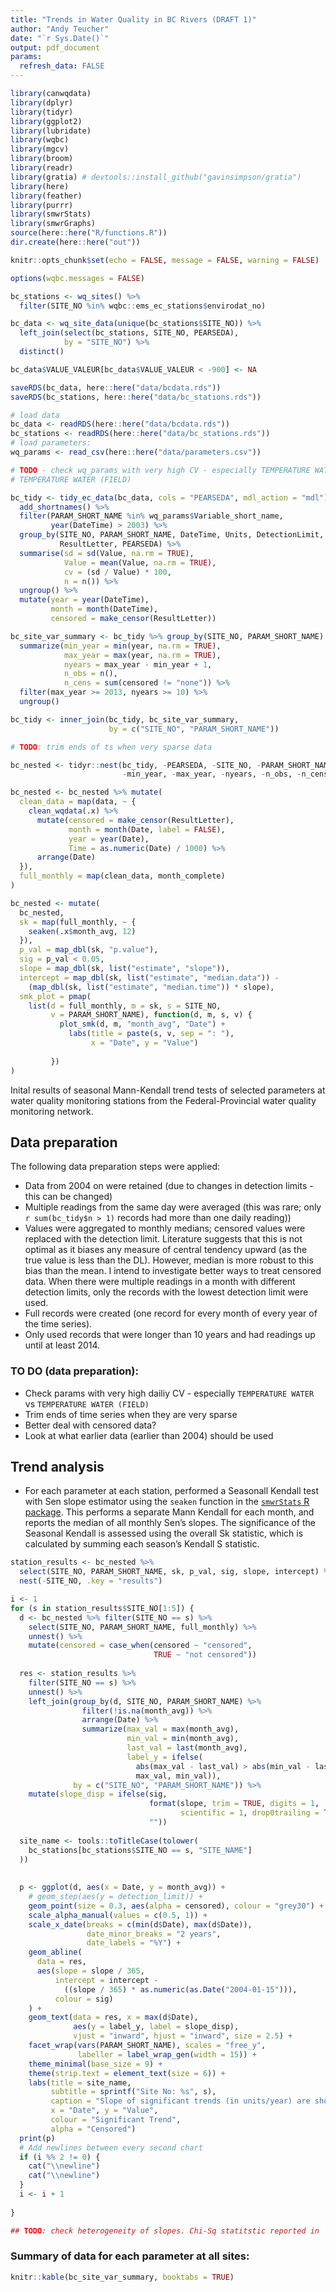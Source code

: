 ```yaml
---
title: "Trends in Water Quality in BC Rivers (DRAFT 1)"
author: "Andy Teucher"
date: "`r Sys.Date()`"
output: pdf_document
params: 
  refresh_data: FALSE
---
```


```r
library(canwqdata)
library(dplyr)
library(tidyr)
library(ggplot2)
library(lubridate)
library(wqbc)
library(mgcv)
library(broom)
library(readr)
library(gratia) # devtools::install_github("gavinsimpson/gratia")
library(here)
library(feather)
library(purrr)
library(smwrStats)
library(smwrGraphs)
source(here::here("R/functions.R"))
dir.create(here::here("out"))

knitr::opts_chunk$set(echo = FALSE, message = FALSE, warning = FALSE)

options(wqbc.messages = FALSE)
```

```r
bc_stations <- wq_sites() %>% 
  filter(SITE_NO %in% wqbc::ems_ec_stations$envirodat_no)

bc_data <- wq_site_data(unique(bc_stations$SITE_NO)) %>% 
  left_join(select(bc_stations, SITE_NO, PEARSEDA), 
            by = "SITE_NO") %>% 
  distinct()

bc_data$VALUE_VALEUR[bc_data$VALUE_VALEUR < -900] <- NA

saveRDS(bc_data, here::here("data/bcdata.rds"))
saveRDS(bc_stations, here::here("data/bc_stations.rds"))
```


```r
# load data
bc_data <- readRDS(here::here("data/bcdata.rds"))
bc_stations <- readRDS(here::here("data/bc_stations.rds"))
# load parameters:
wq_params <- read_csv(here::here("data/parameters.csv"))

# TODO - check wq_params with very high CV - especially TEMPERATURE WATER vs 
# TEMPERATURE WATER (FIELD)

bc_tidy <- tidy_ec_data(bc_data, cols = "PEARSEDA", mdl_action = "mdl") %>% 
  add_shortnames() %>% 
  filter(PARAM_SHORT_NAME %in% wq_params$Variable_short_name, 
         year(DateTime) > 2003) %>% 
  group_by(SITE_NO, PARAM_SHORT_NAME, DateTime, Units, DetectionLimit, 
           ResultLetter, PEARSEDA) %>% 
  summarise(sd = sd(Value, na.rm = TRUE), 
            Value = mean(Value, na.rm = TRUE), 
            cv = (sd / Value) * 100,
            n = n()) %>% 
  ungroup() %>% 
  mutate(year = year(DateTime), 
         month = month(DateTime), 
         censored = make_censor(ResultLetter))

bc_site_var_summary <- bc_tidy %>% group_by(SITE_NO, PARAM_SHORT_NAME) %>% 
  summarize(min_year = min(year, na.rm = TRUE), 
            max_year = max(year, na.rm = TRUE), 
            nyears = max_year - min_year + 1,
            n_obs = n(),
            n_cens = sum(censored != "none")) %>% 
  filter(max_year >= 2013, nyears >= 10) %>% 
  ungroup()

bc_tidy <- inner_join(bc_tidy, bc_site_var_summary, 
                      by = c("SITE_NO", "PARAM_SHORT_NAME"))

# TODO: trim ends of ts when very sparse data
```


```r

bc_nested <- tidyr::nest(bc_tidy, -PEARSEDA, -SITE_NO, -PARAM_SHORT_NAME, 
                         -min_year, -max_year, -nyears, -n_obs, -n_cens)

bc_nested <- bc_nested %>% mutate(
  clean_data = map(data, ~ {
    clean_wqdata(.x) %>% 
      mutate(censored = make_censor(ResultLetter), 
             month = month(Date, label = FALSE), 
             year = year(Date), 
             Time = as.numeric(Date) / 1000) %>% 
      arrange(Date)
  }), 
  full_monthly = map(clean_data, month_complete)
)
```

```r
bc_nested <- mutate(
  bc_nested, 
  sk = map(full_monthly, ~ {
    seaken(.x$month_avg, 12)
  }), 
  p_val = map_dbl(sk, "p.value"), 
  sig = p_val < 0.05,
  slope = map_dbl(sk, list("estimate", "slope")), 
  intercept = map_dbl(sk, list("estimate", "median.data")) - 
    (map_dbl(sk, list("estimate", "median.time")) * slope), 
  smk_plot = pmap(
    list(d = full_monthly, m = sk, s = SITE_NO, 
         v = PARAM_SHORT_NAME), function(d, m, s, v) {
           plot_smk(d, m, "month_avg", "Date") + 
             labs(title = paste(s, v, sep = ": "), 
                  x = "Date", y = "Value")
           
         })
)
```

Inital results of seasonal Mann-Kendall trend tests of selected parameters at 
water quality monitoring stations from the Federal-Provincial water quality 
monitoring network.

## Data preparation

The following data preparation steps were applied:

- Data from 2004 on were retained (due to changes in detection limits - this can be changed)
- Multiple readings from the same day were averaged (this was rare; only `r sum(bc_tidy$n > 1)` records had more than one daily reading))
- Values were aggregated to monthly medians; censored values were replaced with the detection limit. Literature suggests that this is not optimal as it biases any measure of central tendency upward (as the true value is less than the DL).  However, median is more robust to this bias than the mean. I intend to investigate better ways to treat censored data. When there were multiple readings in a month with different detection limits, only the records with the lowest detection limit were used.
- Full records were created (one record for every month of every year of the time series). 
- Only used records that were longer than 10 years and had readings up until at least 2014.

### TO DO (data preparation):

- Check params with very high dailiy CV - especially `TEMPERATURE WATER` vs `TEMPERATURE WATER (FIELD)`
- Trim ends of time series when they are very sparse
- Better deal with censored data?
- Look at what earlier data (earlier than 2004) should be used

## Trend analysis
- For each parameter at each station, performed a Seasonall Kendall test with Sen slope estimator using the `seaken` function in the [`smwrStats` R package](https://github.com/USGS-R/smwrStats). This performs a separate Mann Kendall for each month, and reports the median of all monthly Sen's slopes. The significance of the Seasonal Kendall is assessed using the overall Sk statistic, which is calculated by summing each season’s Kendall S statistic.

```r
station_results <- bc_nested %>%
  select(SITE_NO, PARAM_SHORT_NAME, sk, p_val, sig, slope, intercept) %>% 
  nest(-SITE_NO, .key = "results")

i <- 1
for (s in station_results$SITE_NO[1:5]) {
  d <- bc_nested %>% filter(SITE_NO == s) %>% 
    select(SITE_NO, PARAM_SHORT_NAME, full_monthly) %>% 
    unnest() %>% 
    mutate(censored = case_when(censored ~ "censored", 
                                TRUE ~ "not censored"))
  
  res <- station_results %>% 
    filter(SITE_NO == s) %>% 
    unnest() %>% 
    left_join(group_by(d, SITE_NO, PARAM_SHORT_NAME) %>% 
                filter(!is.na(month_avg)) %>% 
                arrange(Date) %>% 
                summarize(max_val = max(month_avg), 
                          min_val = min(month_avg),
                          last_val = last(month_avg), 
                          label_y = ifelse(
                            abs(max_val - last_val) > abs(min_val - last_val), 
                            max_val, min_val)), 
              by = c("SITE_NO", "PARAM_SHORT_NAME")) %>% 
    mutate(slope_disp = ifelse(sig, 
                               format(slope, trim = TRUE, digits = 1, 
                                      scientific = 1, drop0trailing = TRUE), 
                               ""))
  
  site_name <- tools::toTitleCase(tolower(
    bc_stations[bc_stations$SITE_NO == s, "SITE_NAME"]
  ))
  
  
  p <- ggplot(d, aes(x = Date, y = month_avg)) + 
    # geom_step(aes(y = detection_limit)) + 
    geom_point(size = 0.3, aes(alpha = censored), colour = "grey30") +
    scale_alpha_manual(values = c(0.5, 1)) + 
    scale_x_date(breaks = c(min(d$Date), max(d$Date)), 
                 date_minor_breaks = "2 years",
                 date_labels = "%Y") +
    geom_abline(
      data = res, 
      aes(slope = slope / 365, 
          intercept = intercept - 
            ((slope / 365) * as.numeric(as.Date("2004-01-15"))), 
          colour = sig)
    ) +
    geom_text(data = res, x = max(d$Date), 
              aes(y = label_y, label = slope_disp), 
              vjust = "inward", hjust = "inward", size = 2.5) + 
    facet_wrap(vars(PARAM_SHORT_NAME), scales = "free_y", 
               labeller = label_wrap_gen(width = 15)) + 
    theme_minimal(base_size = 9) + 
    theme(strip.text = element_text(size = 6)) + 
    labs(title = site_name, 
         subtitle = sprintf("Site No: %s", s), 
         caption = "Slope of significant trends (in units/year) are shown on each graph panel",
         x = "Date", y = "Value", 
         colour = "Significant Trend", 
         alpha = "Censored")
  print(p)
  # Add newlines between every second chart
  if (i %% 2 != 0) {
    cat("\\newline")
    cat("\\newline")
  }
  i <- i + 1
  
}

## TODO: check heterogeneity of slopes. Chi-Sq statitstic reported in `EnvStats::kendallSeasonalTrendTest`
```

### Summary of data for each parameter at all sites:

```r
knitr::kable(bc_site_var_summary, booktabs = TRUE)
```

